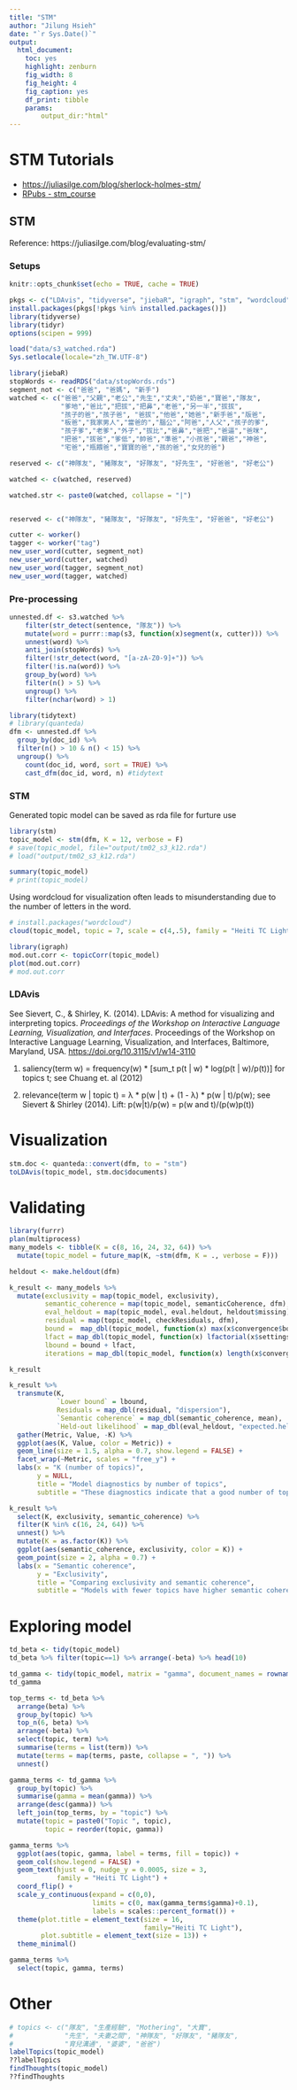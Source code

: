 ```yaml
---
title: "STM"
author: "Jilung Hsieh"
date: "`r Sys.Date()`"
output: 
  html_document: 
    toc: yes
    highlight: zenburn
    fig_width: 8
    fig_height: 4
    fig_caption: yes
    df_print: tibble
    params:
        output_dir:"html"
---
```


# STM Tutorials

-   <https://juliasilge.com/blog/sherlock-holmes-stm/>
-   [RPubs - stm_course](https://rpubs.com/Rawrion/669023)

## STM
Reference: https://juliasilge.com/blog/evaluating-stm/

### Setups

```r
knitr::opts_chunk$set(echo = TRUE, cache = TRUE)

pkgs <- c("LDAvis", "tidyverse", "jiebaR", "igraph", "stm", "wordcloud")
install.packages(pkgs[!pkgs %in% installed.packages()]) 
library(tidyverse)
library(tidyr) 
options(scipen = 999)
```

```r
load("data/s3_watched.rda")
Sys.setlocale(locale="zh_TW.UTF-8")

```

```r
library(jiebaR)
stopWords <- readRDS("data/stopWords.rds")
segment_not <- c("爸爸", "爸媽", "新手")
watched <- c("爸爸","父親","老公","先生","丈夫","奶爸","寶爸","隊友",
             "爹地","爸比","把拔","把鼻","老爸","另一半","拔拔",
             "孩子的爸","孩子爸", "爸拔","他爸","她爸","新手爸","版爸",
             "板爸","我家男人","當爸的","腦公","阿爸","人父","孩子的爹",
             "孩子爹","老爹","外子","拔比","爸鼻","爸把","爸逼","爸咪",
             "把爸","拔爸","爹低","帥爸","準爸","小孩爸","親爸","神爸",
             "宅爸","瓶餵爸","寶寶的爸","孩的爸","女兒的爸")

reserved <- c("神隊友", "豬隊友", "好隊友", "好先生", "好爸爸", "好老公")

watched <- c(watched, reserved)

watched.str <- paste0(watched, collapse = "|")


reserved <- c("神隊友", "豬隊友", "好隊友", "好先生", "好爸爸", "好老公")

cutter <- worker()
tagger <- worker("tag")
new_user_word(cutter, segment_not)
new_user_word(cutter, watched)
new_user_word(tagger, segment_not)
new_user_word(tagger, watched)
```

### Pre-processing

```r
unnested.df <- s3.watched %>%
    filter(str_detect(sentence, "隊友")) %>%
    mutate(word = purrr::map(s3, function(x)segment(x, cutter))) %>%
    unnest(word) %>%
    anti_join(stopWords) %>%
    filter(!str_detect(word, "[a-zA-Z0-9]+")) %>%
    filter(!is.na(word)) %>%
    group_by(word) %>%
    filter(n() > 5) %>%
    ungroup() %>%
    filter(nchar(word) > 1)
```


```r
library(tidytext)
# library(quanteda)
dfm <- unnested.df %>%
  group_by(doc_id) %>%
  filter(n() > 10 & n() < 15) %>%
  ungroup() %>%
    count(doc_id, word, sort = TRUE) %>%
    cast_dfm(doc_id, word, n) #tidytext
```

### STM

Generated topic model can be saved as rda file for furture use

```r
library(stm)
topic_model <- stm(dfm, K = 12, verbose = F)
# save(topic_model, file="output/tm02_s3_k12.rda")
# load("output/tm02_s3_k12.rda")
```

```r
summary(topic_model)
# print(topic_model)
```

Using wordcloud for visualization often leads to misunderstanding due to the number of letters in the word.

```r
# install.packages("wordcloud")
cloud(topic_model, topic = 7, scale = c(4,.5), family = "Heiti TC Light")
```


```r
library(igraph)
mod.out.corr <- topicCorr(topic_model)
plot(mod.out.corr)
# mod.out.corr
```

### LDAvis

See Sievert, C., & Shirley, K. (2014). LDAvis: A method for visualizing and interpreting topics. *Proceedings of the Workshop on Interactive Language Learning, Visualization, and Interfaces*. Proceedings of the Workshop on Interactive Language Learning, Visualization, and Interfaces, Baltimore, Maryland, USA. <https://doi.org/10.3115/v1/w14-3110>

1.  saliency(term w) = frequency(w) \* [sum_t p(t \| w) \* log(p(t \| w)/p(t))] for topics t; see Chuang et. al (2012)

<!-- -->

2.  relevance(term w \| topic t) = λ \* p(w \| t) + (1 - λ) \* p(w \| t)/p(w); see Sievert & Shirley (2014). Lift: p(w\|t)/p(w) = p(w and t)/(p(w)p(t))

# Visualization

```r
stm.doc <- quanteda::convert(dfm, to = "stm")
toLDAvis(topic_model, stm.doc$documents)
```

# Validating


```r
library(furrr)
plan(multiprocess)
many_models <- tibble(K = c(8, 16, 24, 32, 64)) %>%
  mutate(topic_model = future_map(K, ~stm(dfm, K = ., verbose = F)))
```

```r
heldout <- make.heldout(dfm)

k_result <- many_models %>%
  mutate(exclusivity = map(topic_model, exclusivity),
         semantic_coherence = map(topic_model, semanticCoherence, dfm),
         eval_heldout = map(topic_model, eval.heldout, heldout$missing),
         residual = map(topic_model, checkResiduals, dfm),
         bound =  map_dbl(topic_model, function(x) max(x$convergence$bound)),
         lfact = map_dbl(topic_model, function(x) lfactorial(x$settings$dim$K)),
         lbound = bound + lfact,
         iterations = map_dbl(topic_model, function(x) length(x$convergence$bound)))

k_result
```
```r
k_result %>%
  transmute(K,
            `Lower bound` = lbound,
            Residuals = map_dbl(residual, "dispersion"),
            `Semantic coherence` = map_dbl(semantic_coherence, mean),
            `Held-out likelihood` = map_dbl(eval_heldout, "expected.heldout")) %>%
  gather(Metric, Value, -K) %>%
  ggplot(aes(K, Value, color = Metric)) +
  geom_line(size = 1.5, alpha = 0.7, show.legend = FALSE) +
  facet_wrap(~Metric, scales = "free_y") +
  labs(x = "K (number of topics)",
       y = NULL,
       title = "Model diagnostics by number of topics",
       subtitle = "These diagnostics indicate that a good number of topics would be around 60")
```
```r
k_result %>%
  select(K, exclusivity, semantic_coherence) %>%
  filter(K %in% c(16, 24, 64)) %>%
  unnest() %>%
  mutate(K = as.factor(K)) %>%
  ggplot(aes(semantic_coherence, exclusivity, color = K)) +
  geom_point(size = 2, alpha = 0.7) +
  labs(x = "Semantic coherence",
       y = "Exclusivity",
       title = "Comparing exclusivity and semantic coherence",
       subtitle = "Models with fewer topics have higher semantic coherence for more topics, but lower exclusivity")
```

# Exploring model
```r
td_beta <- tidy(topic_model)
td_beta %>% filter(topic==1) %>% arrange(-beta) %>% head(10)
```
```r
td_gamma <- tidy(topic_model, matrix = "gamma", document_names = rownames(dfm))
td_gamma
```

```r

top_terms <- td_beta %>%
  arrange(beta) %>%
  group_by(topic) %>%
  top_n(6, beta) %>%
  arrange(-beta) %>%
  select(topic, term) %>%
  summarise(terms = list(term)) %>%
  mutate(terms = map(terms, paste, collapse = ", ")) %>% 
  unnest()

gamma_terms <- td_gamma %>%
  group_by(topic) %>%
  summarise(gamma = mean(gamma)) %>%
  arrange(desc(gamma)) %>%
  left_join(top_terms, by = "topic") %>%
  mutate(topic = paste0("Topic ", topic),
         topic = reorder(topic, gamma))

gamma_terms %>%
  ggplot(aes(topic, gamma, label = terms, fill = topic)) +
  geom_col(show.legend = FALSE) +
  geom_text(hjust = 0, nudge_y = 0.0005, size = 3,
            family = "Heiti TC Light") +
  coord_flip() + 
  scale_y_continuous(expand = c(0,0),
                     limits = c(0, max(gamma_terms$gamma)+0.1),
                     labels = scales::percent_format()) + 
  theme(plot.title = element_text(size = 16,
                                  family="Heiti TC Light"),
        plot.subtitle = element_text(size = 13)) + 
  theme_minimal()
```
```r
gamma_terms %>%
  select(topic, gamma, terms) 
```


# Other

```r
# topics <- c("隊友", "生產經驗", "Mothering", "大寶",
#             "先生", "夫妻之間", "神隊友", "好隊友", "豬隊友", 
#             "育兒溝通", "婆婆", "爸爸")
labelTopics(topic_model)
??labelTopics 
findThoughts(topic_model)
??findThoughts
```
